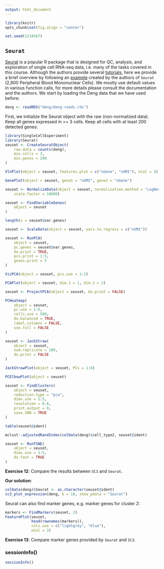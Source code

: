 ```yaml
---
output: html_document
---
```


```r
library(knitr)
opts_chunk$set(fig.align = "center")
```

```r
set.seed(1234567)
```

## `Seurat`

[Seurat](http://satijalab.org/seurat/) is a popular R package that is designed for QC, analysis, and exploration of single cell RNA-seq data, i.e. many of the tasks covered in this course. Although the authors provide several [tutorials](http://satijalab.org/seurat/get_started.html), here we provide a brief overview by following an [example](http://satijalab.org/seurat/pbmc3k_tutorial.html) created by the authors of `Seurat` (2,800 Peripheral Blood Mononuclear Cells). We mostly use default values in various function calls, for more details please consult the documentation and the authors. We start by loading the Deng data that we have used before:
```r
deng <- readRDS("deng/deng-reads.rds")
```

First, we initialize the Seurat object with the raw (non-normalized data). Keep all genes expressed in >= 3 cells. Keep all cells with at least 200 detected genes:
```r
library(SingleCellExperiment)
library(Seurat)
seuset <- CreateSeuratObject(
    raw.data = counts(deng),
    min.cells = 3, 
    min.genes = 200
)
```

```r
VlnPlot(object = seuset, features.plot = c("nGene", "nUMI"), nCol = 3)

GenePlot(object = seuset, gene1 = "nUMI", gene2 = "nGene")

seuset <- NormalizeData(object = seuset, normalization.method = "LogNormalize", 
    scale.factor = 10000)

seuset <- FindVariableGenes(
    object = seuset
)

length(x = seuset@var.genes)

seuset <- ScaleData(object = seuset, vars.to.regress = c("nUMI"))

seuset <- RunPCA(
    object = seuset, 
    pc.genes = seuset@var.genes, 
    do.print = TRUE, 
    pcs.print = 1:5, 
    genes.print = 5
)

VizPCA(object = seuset, pcs.use = 1:2)

PCAPlot(object = seuset, dim.1 = 1, dim.2 = 2)

seuset <- ProjectPCA(object = seuset, do.print = FALSE)

PCHeatmap(
    object = seuset, 
    pc.use = 1:6, 
    cells.use = 500, 
    do.balanced = TRUE, 
    label.columns = FALSE,
    use.full = FALSE
)

seuset <- JackStraw(
    object = seuset, 
    num.replicate = 100, 
    do.print = FALSE
)

JackStrawPlot(object = seuset, PCs = 1:6)

PCElbowPlot(object = seuset)

seuset <- FindClusters(
    object = seuset, 
    reduction.type = "pca", 
    dims.use = 1:5, 
    resolution = 0.6, 
    print.output = 0, 
    save.SNN = TRUE
)

table(seuset@ident)

mclust::adjustedRandIndex(colData(deng)$cell_type2, seuset@ident)

seuset <- RunTSNE(
    object = seuset,
    dims.use = 1:5,
    do.fast = TRUE
)
```

__Exercise 12__: Compare the results between `SC3` and `Seurat`.

__Our solution__:
```r
colData(deng)$Seurat <- as.character(seuset@ident)
sc3_plot_expression(deng, k = 10, show_pdata = "Seurat")
```


Seurat can also find marker genes, e.g. marker genes for cluster 2:
```r
markers <- FindMarkers(seuset, 2)
FeaturePlot(seuset, 
            head(rownames(markers)), 
            cols.use = c("lightgrey", "blue"), 
            nCol = 3)
```

__Exercise 13__: Compare marker genes provided by `Seurat` and `SC3`.

### sessionInfo()

```r
sessionInfo()
```

